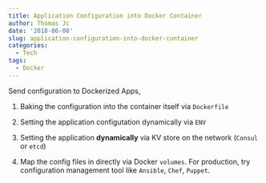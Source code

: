 ```yaml
---
title: Application Configuration into Docker Container
author: Thomas Jc
date: '2018-06-08'
slug: application-configuration-into-docker-container
categories:
  - Tech
tags:
  - Docker
---
```


Send configuration to Dockerized Apps,

1. Baking the configuration into the container itself via ``Dockerfile``

2. Setting the application configutation dynamically via ``ENV``

2. Setting the application **dynamically** via KV store on the network (``Consul`` or ``etcd``)

3. Map the config files in directly via Docker ``volumes``. For production, try configuration management tool like ``Ansible``, ``Chef``, ``Puppet``.